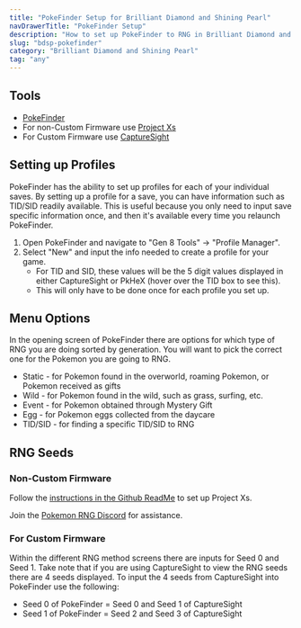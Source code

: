 ```yaml
---
title: "PokeFinder Setup for Brilliant Diamond and Shining Pearl"
navDrawerTitle: "PokeFinder Setup"
description: "How to set up PokeFinder to RNG in Brilliant Diamond and Shining Pearl to RNG shiny Pokemon."
slug: "bdsp-pokefinder"
category: "Brilliant Diamond and Shining Pearl"
tag: "any"
---
```


## Tools

- [PokeFinder](https://github.com/Admiral-Fish/PokeFinder/releases)
- For non-Custom Firmware use [Project Xs](https://github.com/Lincoln-LM/Project_Xs)
- For Custom Firmware use [CaptureSight](/install-capturesight)

## Setting up Profiles

PokeFinder has the ability to set up profiles for each of your individual saves. By setting up a profile for a save, you can have information such as TID/SID readily available. This is useful because you only need to input save specific information once, and then it's available every time you relaunch PokeFinder.

1. Open PokeFinder and navigate to "Gen 8 Tools" -> "Profile Manager".
2. Select "New" and input the info needed to create a profile for your game.
   - For TID and SID, these values will be the 5 digit values displayed in either CaptureSight or PkHeX (hover over the TID box to see this).
   - This will only have to be done once for each profile you set up.

## Menu Options

In the opening screen of PokeFinder there are options for which type of RNG you are doing sorted by generation. You will want to pick the correct one for the Pokemon you are going to RNG.

- Static - for Pokemon found in the overworld, roaming Pokemon, or Pokemon received as gifts
- Wild - for Pokemon found in the wild, such as grass, surfing, etc.
- Event - for Pokemon obtained through Mystery Gift
- Egg - for Pokemon eggs collected from the daycare
- TID/SID - for finding a specific TID/SID to RNG

## RNG Seeds

### Non-Custom Firmware

Follow the [instructions in the Github ReadMe](https://github.com/Lincoln-LM/Project_Xs?tab=readme-ov-file#how-to-run) to set up Project Xs.

Join the [Pokemon RNG Discord](https://www.discord.gg/d8JuAvg) for assistance.

### For Custom Firmware

Within the different RNG method screens there are inputs for Seed 0 and Seed 1. Take note that if you are using CaptureSight to view the RNG seeds there are 4 seeds displayed. To input the 4 seeds from CaptureSight into PokeFinder use the following:

- Seed 0 of PokeFinder = Seed 0 and Seed 1 of CaptureSight
- Seed 1 of PokeFinder = Seed 2 and Seed 3 of CaptureSight
